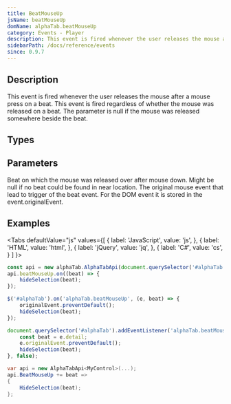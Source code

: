 ```yaml
---
title: BeatMouseUp
jsName: beatMouseUp
domName: alphaTab.beatMouseUp
category: Events - Player
description: This event is fired whenever the user releases the mouse after a mouse press on a beat.
sidebarPath: /docs/reference/events
since: 0.9.7
---
```



## Description
This event is fired whenever the user releases the mouse after a mouse press on a beat.
This event is fired regardless of whether the mouse was released on a beat.
The parameter is null if the mouse was released somewhere beside the beat.

<EventDescription metadata={metadata} />

## Types

<TypeTable>
    <TypeRow type="net" name="Action<AlphaTab.Model.Beat>" />    
    <TypeRow type="js" name="function(beat, originalEvent)" />    
</TypeTable>

## Parameters

<ParameterTable>
    <ParameterRow platform="all" name="beat" type="AlphaTab.Model.Beat">
        Beat on which the mouse was released over after mouse down.
        Might be null if no beat could be found in near location.
    </ParameterRow>
    <ParameterRow platform="jquery" name="originalEvent" type="MouseEvent">
        The original mouse event that lead to trigger of the beat event. For the DOM event it is stored in the event.originalEvent.
    </ParameterRow>
</ParameterTable>

## Examples

<Tabs
  defaultValue="js"
  values={[
    { label: 'JavaScript', value: 'js', },
    { label: 'HTML', value: 'html', },
    { label: 'jQuery', value: 'jq', },
    { label: 'C#', value: 'cs', }
  ]
}>
<TabItem value="js">

```js
const api = new alphaTab.AlphaTabApi(document.querySelector('#alphaTab'));
api.beatMouseUp.on((beat) => {
    hideSelection(beat);
});
```

</TabItem>
<TabItem value="jq">

```js
$('#alphaTab').on('alphaTab.beatMouseUp', (e, beat) => {
    originalEvent.preventDefault();
    hideSelection(beat);
});
```

</TabItem>
<TabItem value="html">

```js
document.querySelector('#alphaTab').addEventListener('alphaTab.beatMouseUp', (e) => {
    const beat = e.detail;
    e.originalEvent.preventDefault();
    hideSelection(beat);
}, false);
```

</TabItem>
<TabItem value="cs">

```cs
var api = new AlphaTabApi<MyControl>(...);
api.BeatMouseUp += beat => 
{
    HideSelection(beat);
};
```

</TabItem>
</Tabs>